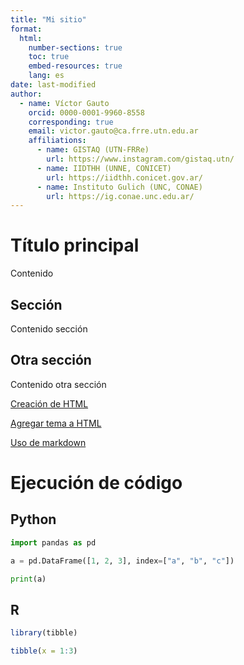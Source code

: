 ```yaml
---
title: "Mi sitio"
format: 
  html:
    number-sections: true
    toc: true
    embed-resources: true
    lang: es
date: last-modified
author:
  - name: Víctor Gauto
    orcid: 0000-0001-9960-8558
    corresponding: true
    email: victor.gauto@ca.frre.utn.edu.ar
    affiliations:
      - name: GISTAQ (UTN-FRRe)
        url: https://www.instagram.com/gistaq.utn/
      - name: IIDTHH (UNNE, CONICET)
        url: https://iidthh.conicet.gov.ar/
      - name: Instituto Gulich (UNC, CONAE)
        url: https://ig.conae.unc.edu.ar/
---
```


# Título principal

Contenido

## Sección

Contenido sección

## Otra sección

Contenido otra sección

[Creación de HTML](https://quarto.org/docs/output-formats/html-basics.html)

[Agregar tema a HTML](https://quarto.org/docs/output-formats/html-themes.html)

[Uso de markdown](https://quarto.org/docs/authoring/markdown-basics.html)

# Ejecución de código

## Python

```python
import pandas as pd

a = pd.DataFrame([1, 2, 3], index=["a", "b", "c"])

print(a)
```

## R

```r
library(tibble)

tibble(x = 1:3)
```
